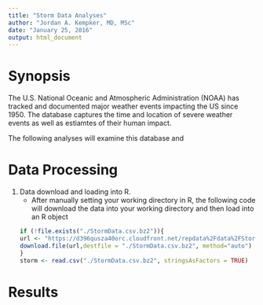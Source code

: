 ```yaml
---
title: "Storm Data Analyses"
author: "Jordan A. Kempker, MD, MSc"
date: "January 25, 2016"
output: html_document
---
```


# Synopsis
The U.S. National Oceanic and Atmospheric Administration (NOAA) has tracked and documented major weather events impacting the US since 1950.  The database captures the time and location of severe weather events as well as estiamtes of their human impact.  

The following analyses will examine this database and 

# Data Processing
1. Data download and loading into R.
    + After manually setting your working directory in R, the following code will download the data into your working directory and then load into an R object
    ```r
    if (!file.exists("./StormData.csv.bz2")){
    url <- "https://d396qusza40orc.cloudfront.net/repdata%2Fdata%2FStormData.csv.bz2"
    download.file(url,destfile = "./StormData.csv.bz2", method="auto")
    }
    storm <- read.csv("./StormData.csv.bz2", stringsAsFactors = TRUE)
```


# Results